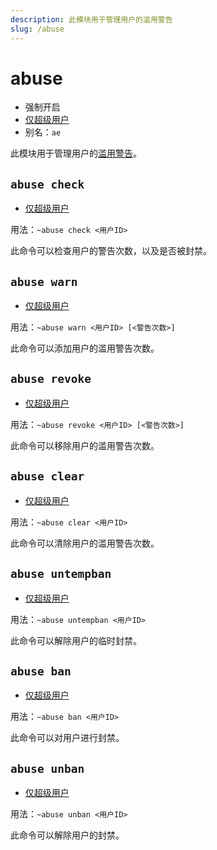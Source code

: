 ```yaml
---
description: 此模块用于管理用户的滥用警告
slug: /abuse
---
```


# abuse

-   强制开启
-   [仅超级用户](permissions)
-   别名：`ae`

此模块用于管理用户的[滥用警告](abuse_warning)。

## `abuse check`

-   [仅超级用户](permissions)

用法：`~abuse check <用户ID>`

此命令可以检查用户的警告次数，以及是否被封禁。

## `abuse warn`

-   [仅超级用户](permissions)

用法：`~abuse warn <用户ID> [<警告次数>]`

此命令可以添加用户的滥用警告次数。

## `abuse revoke`

-   [仅超级用户](permissions)

用法：`~abuse revoke <用户ID> [<警告次数>]`

此命令可以移除用户的滥用警告次数。

## `abuse clear`

-   [仅超级用户](permissions)

用法：`~abuse clear <用户ID>`

此命令可以清除用户的滥用警告次数。

## `abuse untempban`

-   [仅超级用户](permissions)

用法：`~abuse untempban <用户ID>`

此命令可以解除用户的临时封禁。

## `abuse ban`

-   [仅超级用户](permissions)

用法：`~abuse ban <用户ID>`

此命令可以对用户进行封禁。

## `abuse unban`

-   [仅超级用户](permissions)

用法：`~abuse unban <用户ID>`

此命令可以解除用户的封禁。
